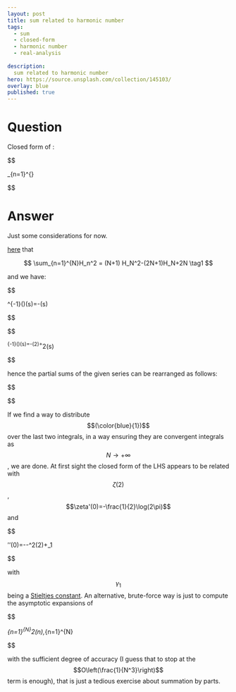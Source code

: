 ---
layout: post
title: sum related to harmonic number
tags:
  - sum 
  - closed-form
  - harmonic number
  - real-analysis
  
description:  
  sum related to harmonic number
hero: https://source.unsplash.com/collection/145103/
overlay: blue
published: true
---


# Question

Closed form of :


$$


\sum_{n=1}^{\infty}\left[H_n^2-\left(\log n+\gamma+\frac{1}{2n}\right)^2\right]


$$




<!--break-->



# Answer

Just some considerations for now.

[here][1] that


$$
 \sum_{n=1}^{N}H_n^2 = (N+1) H_N^2-(2N+1)H_N+2N  \tag1 
$$


and we have:


$$

 \mathcal{L}^{-1}\left(\frac{\log x+\gamma}{x}\right)(s)=-\log(s)\tag{2} 

$$




$$

 \mathcal{L}^{-1}\left(\frac{\left(\log x+\gamma\right)^2}{x}\right)(s)=-\zeta(2)+\log^2(s)\tag{3} 

$$


hence the partial sums of the given series can be rearranged as follows:



$$

\begin{eqnarray*}\sum_{n=1}^{N}\left[H_n^2-\left(\log n+\gamma+\frac{1}{2n}\right)^2\right]&=&(\color{blue}{1})-\frac{H_N^{(2)}}{4}-\sum_{n=1}^{N}\frac{\log n+\gamma}{n}-\sum_{n=1}^{N}n\frac{(\log n+\gamma)^2}{n}\\&=&(\color{blue}{1})-\frac{H_N^{(2)}}{4}+\int_{0}^{+\infty}\frac{\log(s)(1-e^{-Ns})}{e^s-1}\,ds\\&-&\int_{0}^{+\infty}\frac{e^{-N s} \left(e^{(1+N) s}+N-e^s (1+N)\right)\left(\zeta(2)-\log^2 s\right)}{\left(-1+e^s\right)^2}\,ds\end{eqnarray*}

$$



If we find a way to distribute $$(\color{blue}{1})$$ over the last two integrals, in a way ensuring they are convergent integrals as $$N\to +\infty$$, we are done. At first sight the closed form of the LHS appears to be related with $$\zeta(2)$$, $$\zeta'(0)=-\frac{1}{2}\log(2\pi)$$ and


$$

 \zeta''(0)=\frac{\gamma^2}{2}-\frac{\pi ^2}{24}-\frac{1}{2}\log^2(2\pi)+\gamma_1

$$


with $$\gamma_1$$ being a [Stieltjes constant][2]. An alternative, brute-force way is just to compute the asymptotic expansions of


$$

 \sum_{n=1}^{N}\log^2(n),\qquad \sum_{n=1}^{N}\frac{\log(n)}{n} 

$$


with the sufficient degree of accuracy (I guess that to stop at the $$O\left(\frac{1}{N^3}\right)$$ term is enough), that is just a tedious exercise about summation by parts. 


  [1]: https://math.stackexchange.com/a/933714/44121
  [2]: https://en.wikipedia.org/wiki/Stieltjes_constants